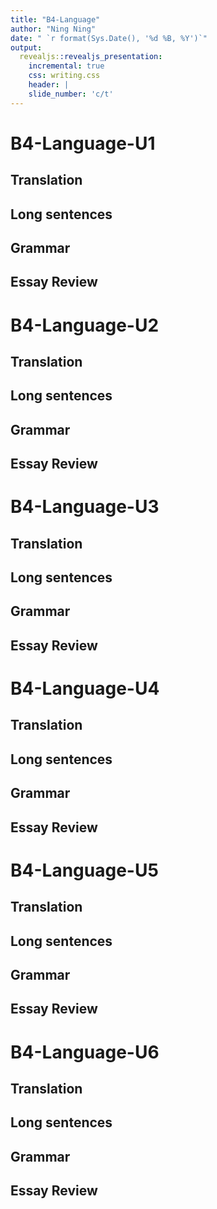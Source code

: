 ```yaml
---
title: "B4-Language"
author: "Ning Ning"
date: " `r format(Sys.Date(), '%d %B, %Y')`"
output:
  revealjs::revealjs_presentation:
    incremental: true
    css: writing.css
    header: |
    slide_number: 'c/t'
---
```


# B4-Language-U1

## Translation

## Long sentences

## Grammar

## Essay Review

# B4-Language-U2

## Translation

## Long sentences

## Grammar

## Essay Review

# B4-Language-U3

## Translation

## Long sentences

## Grammar

## Essay Review

# B4-Language-U4

## Translation

## Long sentences

## Grammar

## Essay Review

# B4-Language-U5

## Translation

## Long sentences

## Grammar

## Essay Review

# B4-Language-U6

## Translation

## Long sentences

## Grammar

## Essay Review

